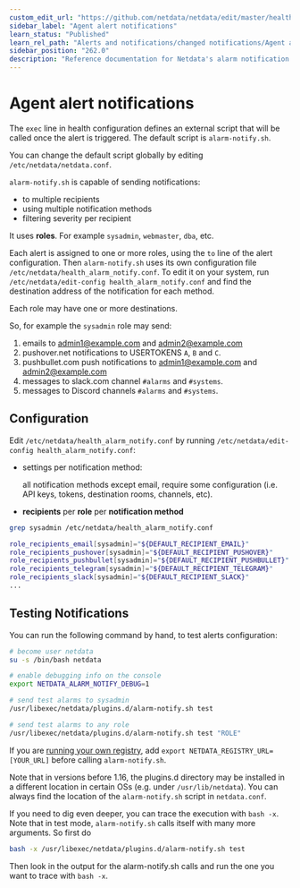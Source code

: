 ```yaml
---
custom_edit_url: "https://github.com/netdata/netdata/edit/master/health/notifications/README.md"
sidebar_label: "Agent alert notifications"
learn_status: "Published"
learn_rel_path: "Alerts and notifications/changed notifications/Agent alert notifications"
sidebar_position: "262.0"
description: "Reference documentation for Netdata's alarm notification feature, which supports dozens of endpoints, user roles, and more."
---
```



# Agent alert notifications

The `exec` line in health configuration defines an external script that will be called once
the alert is triggered. The default script is `alarm-notify.sh`.

You can change the default script globally by editing `/etc/netdata/netdata.conf`.

`alarm-notify.sh` is capable of sending notifications:

-   to multiple recipients
-   using multiple notification methods
-   filtering severity per recipient

It uses **roles**. For example `sysadmin`, `webmaster`, `dba`, etc.

Each alert is assigned to one or more roles, using the `to` line of the alert configuration. Then `alarm-notify.sh` uses
its own configuration file `/etc/netdata/health_alarm_notify.conf`. To edit it on your system, run
`/etc/netdata/edit-config health_alarm_notify.conf` and find the destination address of the notification for each
method.

Each role may have one or more destinations.

So, for example the `sysadmin` role may send:

1.  emails to admin1@example.com and admin2@example.com
2.  pushover.net notifications to USERTOKENS `A`, `B` and `C`.
3.  pushbullet.com push notifications to admin1@example.com and admin2@example.com
4.  messages to slack.com channel `#alarms` and `#systems`.
5.  messages to Discord channels `#alarms` and `#systems`.

## Configuration

Edit `/etc/netdata/health_alarm_notify.conf` by running `/etc/netdata/edit-config health_alarm_notify.conf`:

-   settings per notification method:

     all notification methods except email, require some configuration
     (i.e. API keys, tokens, destination rooms, channels, etc).

-  **recipients** per **role** per **notification method**

```sh
grep sysadmin /etc/netdata/health_alarm_notify.conf

role_recipients_email[sysadmin]="${DEFAULT_RECIPIENT_EMAIL}"
role_recipients_pushover[sysadmin]="${DEFAULT_RECIPIENT_PUSHOVER}"
role_recipients_pushbullet[sysadmin]="${DEFAULT_RECIPIENT_PUSHBULLET}"
role_recipients_telegram[sysadmin]="${DEFAULT_RECIPIENT_TELEGRAM}"
role_recipients_slack[sysadmin]="${DEFAULT_RECIPIENT_SLACK}"
...
```

## Testing Notifications

You can run the following command by hand, to test alerts configuration:

```sh
# become user netdata
su -s /bin/bash netdata

# enable debugging info on the console
export NETDATA_ALARM_NOTIFY_DEBUG=1

# send test alarms to sysadmin
/usr/libexec/netdata/plugins.d/alarm-notify.sh test

# send test alarms to any role
/usr/libexec/netdata/plugins.d/alarm-notify.sh test "ROLE"
```

If you are [running your own registry](/docs/deployment-in-production/secure-your-nodes/registry#run-your-own-registry), add `export NETDATA_REGISTRY_URL=[YOUR_URL]` before calling `alarm-notify.sh`.

Note that in versions before 1.16, the plugins.d directory may be installed in a different location in certain OSs (e.g. under `/usr/lib/netdata`). You can always find the location of the `alarm-notify.sh` script in `netdata.conf`.

If you need to dig even deeper, you can trace the execution with `bash -x`. Note that in test mode, `alarm-notify.sh` calls itself with many more arguments. So first do

```sh
bash -x /usr/libexec/netdata/plugins.d/alarm-notify.sh test
```

 Then look in the output for the alarm-notify.sh calls and run the one you want to trace with `bash -x`. 

